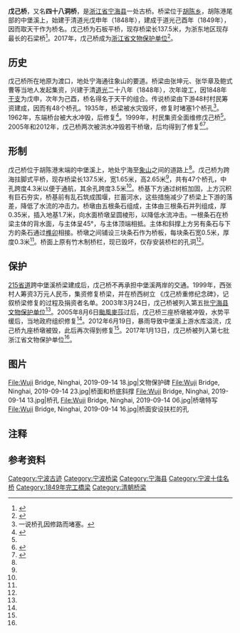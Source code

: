{{NoteTA|G1=U}}
{{coord|29|19|24.93|N|121|40|10.03|E|format=dms|display=title}}
{{文物保护单位
| 级别 = 省级
| 说明 = 
| 省区市 = 浙江省
| 名称 = 戊己桥
| 图片 = Wuji Bridge, Ninghai, 2019-09-14 22.jpg
| 所在 = [[宁海县_(浙江省)|宁海县]][[胡陈乡|胡陈乡]]
| 分类 = 古建筑
| 时代 = 清
| 编号 = 7-106
| 登录 = 2017年1月13日
| 保护历史 = 
2003年3月24日 宁海县文物保护单位

2017年1月13日 浙江省文物保护单位
}}
'''戊己桥'''，又名'''四十八洞桥'''，是[[浙江省|浙江省]][[宁海县_(浙江省)|宁海县]]一处古桥。桥梁位于[[胡陈乡|胡陈乡]]，胡陈港尾部的中堡溪上，始建于清道光戊申年（1848年），建成于道光己酉年（1849年），因而取天干作为桥名。戊己桥为石板平桥，现存桥梁长137.5米，为浙东地区现存最长的石梁桥<ref name="毛艳艳">{{cite web|title=宁波古桥：海枯石烂戊己桥|url=http://www.nbwb.net/pd_sbsy/info.aspx?Id=3497|accessdate=2019-09-14|author=毛艳艳|author2=杨古城|author3=曹厚德|date=2007-07-16|publisher=东南商报|archive-date=2019-06-09|archive-url=https://web.archive.org/web/20190609045649/http://www.nbwb.net/pd_sbsy/info.aspx?Id=3497}}</ref>。2017年，戊己桥成为[[浙江省文物保护单位|浙江省文物保护单位]]<ref name="nbwb-detail">{{cite web|title=戊己桥|url=http://www.nbwb.net/pd_wwbh/info.aspx?Id=1851&type=2|accessdate=2019-09-14|author=宁海县文物办|date=2018-01-08|publisher=宁波市文物保护管理所|archive-url=https://web.archive.org/web/20150329004713/http://www.nbwb.net/pd_wwbh/info.aspx?Id=1851&type=2|archive-date=2015-03-29|dead-url=no}}</ref>。

== 历史 ==
戊己桥所在地原为渡口，地处宁海通往象山的要道。桥梁由张坤元、张华章及鲍式曹等当地人发起集资，兴建于清[[道光|道光]]二十八年（1848年），次年竣工，因1848年[[干支|干支]]为戊申，次年为己酉，桥名得名于天干的组合。传说桥梁由下游48村村民筹资建成，因而有48个桥孔。1935年，桥梁被水灾毁坏，修复时堵塞1个桥孔<ref group="注">一说桥孔因修路而堵塞。</ref>。1962年，东端桥台被大水冲毁，后修复<ref name=":1">{{cite web|title=文物博览：戊己桥|url=http://www.ninghai.gov.cn/art/2010/12/8/art_111572_5459777.html|accessdate=2019-09-14|author=徐群飞|date=2010-12-08|publisher=宁海县人民政府|archiveurl=https://archive.today/20190915085557/http://www.ninghai.gov.cn/art/2010/12/8/art_111572_5459777.html|archivedate=2019-09-15|dead-url=no}}</ref>。1999年，村民集资全面维修戊己桥<ref name="nbwb-detail" />。2005年和2012年，戊己桥两次被洪水冲毁若干桥墩，后均得到了修复<ref>{{cite web|title=宁海百年古桥胡陈乡戊己桥碎身“麦莎”|url=http://news.cnnb.com.cn/system/2005/08/09/005002844.shtml|accessdate=2019-09-14|author=陈雪亚|author2=王天宇|date=2005-08-09|publisher=中国宁波网|archive-date=2019-09-15|archive-url=https://web.archive.org/web/20190915085425/http://news.cnnb.com.cn/system/2005/08/09/005002844.shtml}}</ref><ref name="邵隽隽">{{cite web|title=宁海百年戊己桥被大水冲断|url=http://m.nbwbw.com/news.php?sid=80108|accessdate=2019-09-14|author=邵隽隽|date=2012-06-22|publisher=宁波晚报网|archive-date=2019-09-15|archive-url=https://web.archive.org/web/20190915085440/http://m.nbwbw.com/news.php?sid=80108}}</ref>。

== 形制 ==
戊己桥位于胡陈港末端的中堡溪上，地处宁海至[[象山县|象山]]之间的道路上<ref name=":1" />。戊己桥为跨海拄脚式平桥，现存桥梁长137.5米，宽1.65米，高2.65米<ref name="nbwb-detail" />，共有47个桥孔，中孔跨度4.3米以便于通航，其余孔跨度3.5米<ref name="毛艳艳" />。桥基下方通过树桩加固，上方沉积有巨石夯实，桥基前有乱石筑成围堰，拦蓄河水，这些措施减少了桥梁上下游的落差，降低了水流的冲击力。桥墩由五根条石组成，主体由三根条石并列组成，厚0.35米，插入地基1.7米，向水面桥墩呈圆棱形，以降低水流冲击。一根条石在桥梁主体的背水面，与主体呈45°，与主体顶端相抵。主体和斜撑上方另有条石与下方的条石通过[[榫卯|榫卯]]相接。桥墩之间铺设三块条石作为桥板，每块条石宽0.5米，厚度0.3米<ref name="nbwb-detail" />。桥面上原有竹木制桥栏，现已毁坏，仅存安装桥栏的孔洞<ref name="毛艳艳" />。

== 保护 ==
[[215省道_(浙江)|215省道]]跨中堡溪桥梁建成后，戊己桥不再承担中堡溪两岸的交通。1999年，西张村人筹资3万元人民币，集资修复桥梁，并在桥西树立 《戊己桥重修纪念碑》，记叙桥梁修复的过程及捐资者名单。2003年3月24日，戊己桥被列入第五批[[浙江省宁海县文物保护单位|宁海县文物保护单位]]<ref name="nbwb-detail" />。2005年8月6日[[颱風麥莎|颱風麥莎]]过后，戊己桥三座桥墩被冲毁，水势平缓后，当地政府组织修复<ref name="毛艳艳" />。2012年6月19日，暴雨导致中堡溪上游水库溢流，戊己桥九座桥墩被毁，此后再次得到修复<ref name="邵隽隽" />。2017年1月13日，戊己桥被列入第七批浙江省文物保护单位<ref name="nbwb-detail" />。

== 图片 ==
<gallery widths="160" mode="packed-hover">
File:Wuji Bridge, Ninghai, 2019-09-14 18.jpg|文物保护碑
File:Wuji Bridge, Ninghai, 2019-09-14 23.jpg|桥面和桥底斜撑
File:Wuji Bridge, Ninghai, 2019-09-14 13.jpg|桥孔
File:Wuji Bridge, Ninghai, 2019-09-14 06.jpg|桥墩特写
File:Wuji Bridge, Ninghai, 2019-09-14 16.jpg|桥面安设扶栏的孔
</gallery>

== 注释 ==
{{reflist|group="注"}}

== 参考资料 ==
{{commonscat|Wuji Bridge}}
{{reflist}}

{{宁波市境内的浙江省文物保护单位}}

[[Category:宁波古迹|Category:宁波古迹]]
[[Category:宁波桥梁|Category:宁波桥梁]]
[[Category:宁海县|Category:宁海县]]
[[Category:宁波十佳名桥|Category:宁波十佳名桥]]
[[Category:1849年完工橋梁|Category:1849年完工橋梁]]
[[Category:清朝桥梁|Category:清朝桥梁]]